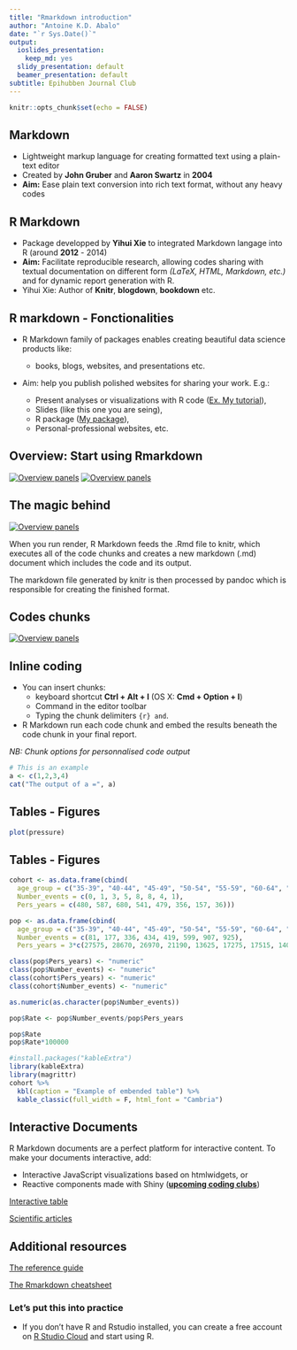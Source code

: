 ---
title: "Rmarkdown introduction"
author: "Antoine K.D. Abalo"
date: "`r Sys.Date()`"
output:
  ioslides_presentation:
    keep_md: yes
  slidy_presentation: default
  beamer_presentation: default
subtitle: Epihubben Journal Club
---

```{r setup, include=FALSE}
knitr::opts_chunk$set(echo = FALSE)
```

## Markdown

-   Lightweight markup language for creating formatted text using a plain-text editor
-   Created by **John Gruber** and **Aaron Swartz** in **2004**
-   **Aim:** Ease plain text conversion into rich text format, without any heavy codes  



## R Markdown

-   Package developped by **Yihui Xie** to integrated Markdown langage into R (around **2012** - 2014)
-   **Aim:** Facilitate reproducible research, allowing codes sharing with textual documentation on different form *(LaTeX, HTML, Markdown, etc.)* and for dynamic report generation with R. 
-   Yihui Xie: Author of **Knitr**, **blogdown**, **bookdown** etc.


## R markdown - Fonctionalities

-   R Markdown family of packages enables creating beautiful data science products like:

    -   books, blogs, websites, and presentations etc.

-   Aim: help you publish polished websites for sharing your work. E.g.:

    -   Present analyses or visualizations with R code ([Ex. My tutorial](https://rpubs.com/antoine-kossi/sir-analysis-with-r)),
    -   Slides (like this one you are seing),
    -   R package ([My package](https://package-metaan-rep.github.io/Metaan/)),
    -   Personal-professional websites, etc.

## Overview: Start using Rmarkdown

[![Overview panels](_Epihubben_Journal_Club_Rmarkdown_files/Images/1image.png)](%22C:\Users\antoi\OneDrive%20-%20Karolinska%20Institutet\Analyses_08_MIPI_with_Machine_Learning_01_Mipi_Using_Artificial_Intelligence\Scripts_Epihubben_Journal_Club_Rmarkdown_files\Images\1image.png%22) [![Overview panels](_Epihubben_Journal_Club_Rmarkdown_files/Images/2image.png)](%22C:\Users\antoi\OneDrive%20-%20Karolinska%20Institutet\Analyses_08_MIPI_with_Machine_Learning_01_Mipi_Using_Artificial_Intelligence\Scripts_Epihubben_Journal_Club_Rmarkdown_files\Images\2image.png%22)

## The magic behind

[![Overview panels](_Epihubben_Journal_Club_Rmarkdown_files/Images/5image.png)](%22C:\Users\antoi\OneDrive%20-%20Karolinska%20Institutet\Analyses_08_MIPI_with_Machine_Learning_01_Mipi_Using_Artificial_Intelligence\Scripts_Epihubben_Journal_Club_Rmarkdown_files\Images\5image.png%22)

When you run render, R Markdown feeds the .Rmd file to knitr, which executes all of the code chunks and creates a new markdown (.md) document which includes the code and its output.

The markdown file generated by knitr is then processed by pandoc which is responsible for creating the finished format.

## Codes chunks

[![Overview panels](_Epihubben_Journal_Club_Rmarkdown_files/Images/3image.png)](%22C:\Users\antoi\OneDrive%20-%20Karolinska%20Institutet\Analyses_08_MIPI_with_Machine_Learning_01_Mipi_Using_Artificial_Intelligence\Scripts_Epihubben_Journal_Club_Rmarkdown_files\Images\3image.png%22)

## Inline coding

-   You can insert chunks:
    -   keyboard shortcut **Ctrl + Alt + I** (OS X: **Cmd + Option + I**)
    -   Command in the editor toolbar
    -   Typing the chunk delimiters `{r} and`.
-   R Markdown run each code chunk and embed the results beneath the code chunk in your final report.

*NB: Chunk options for personnalised code output*

```{r echo=TRUE}
# This is an example 
a <- c(1,2,3,4)
cat("The output of a =", a)
```

## Tables - Figures

```{r pressure, echo=TRUE}
plot(pressure)
```

<!-- ## Tables - Figures -->

<!-- [![Overview panels](_Epihubben_Journal_Club_Rmarkdown_files/Images/4image.jpg)](%22"C:\Users\antoi\OneDrive - Karolinska Institutet\Analyses\_08_MIPI_with_Machine_Learning\_01_Mipi_Using_Artificial_Intelligence\Scripts\_Epihubben_Journal_Club_Rmarkdown_files\Images\4image.jpg"%22) -->

## Tables - Figures

```{r include=FALSE}

cohort <- as.data.frame(cbind(
  age_group = c("35-39", "40-44", "45-49", "50-54", "55-59", "60-64", "65-69", "70-74"), 
  Number_events = c(0, 1, 3, 5, 8, 8, 4, 1),
  Pers_years = c(480, 587, 680, 541, 479, 356, 157, 36)))

pop <- as.data.frame(cbind(
  age_group = c("35-39", "40-44", "45-49", "50-54", "55-59", "60-64", "65-69", "70-74"), 
  Number_events = c(81, 177, 336, 434, 419, 599, 907, 925),
  Pers_years = 3*c(27575, 28670, 26970, 21190, 13625, 17275, 17515, 14075)))

class(pop$Pers_years) <- "numeric"
class(pop$Number_events) <- "numeric" 
class(cohort$Pers_years) <- "numeric"
class(cohort$Number_events) <- "numeric" 

as.numeric(as.character(pop$Number_events))

pop$Rate <- pop$Number_events/pop$Pers_years

```

```{r include=FALSE}
pop$Rate
pop$Rate*100000
```

```{r Table1, echo=FALSE, warning=FALSE}
#install.packages("kableExtra")
library(kableExtra)
library(magrittr)
cohort %>%
  kbl(caption = "Example of embended table") %>%
  kable_classic(full_width = F, html_font = "Cambria")
```

## Interactive Documents

R Markdown documents are a perfect platform for interactive content. To make your documents interactive, add:

-   Interactive JavaScript visualizations based on htmlwidgets, or
-   Reactive components made with Shiny (<u>**upcoming coding clubs**</u>)

[Interactive table](https://rpubs.com/antoine-kossi/sir-analysis-with-r)

[Scientific articles](%22C:\Users\antoi\OneDrive%20-%20Karolinska%20Institutet\Analyses_08_MIPI_with_Machine_Learning_01_Mipi_Using_Artificial_Intelligence\Manuscript_08_Introduction.pdf%22)

## Additional resources

[The reference guide](https://www.rstudio.com/wp-content/uploads/2015/03/rmarkdown-reference.pdf)

[The Rmarkdown cheatsheet](https://rmarkdown.rstudio.com/lesson-15.html)


### **Let's put this into practice**

-   If you don't have R and Rstudio installed, you can create a free account on [<u>R Studio Cloud</u>](https://posit.cloud/) and start using R.
